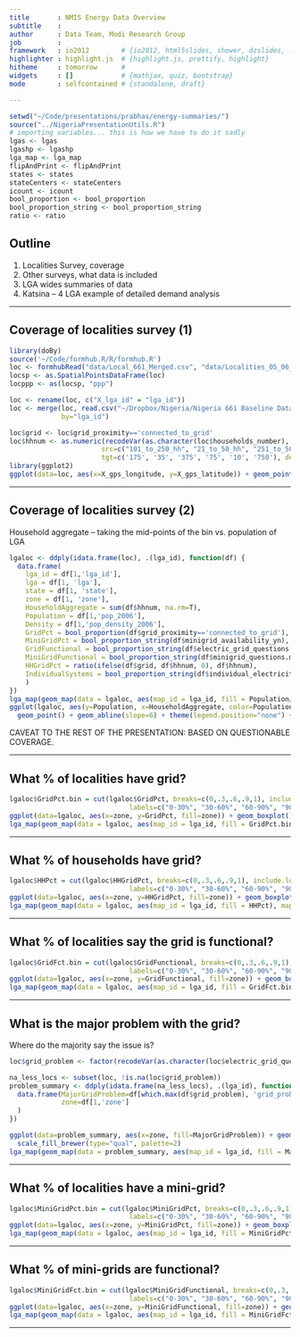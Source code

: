```yaml
---
title       : NMIS Energy Data Overview
subtitle    : 
author      : Data Team, Modi Research Group
job         : 
framework   : io2012        # {io2012, html5slides, shower, dzslides, ...}
highlighter : highlight.js  # {highlight.js, prettify, highlight}
hitheme     : tomorrow      # 
widgets     : []            # {mathjax, quiz, bootstrap}
mode        : selfcontained # {standalone, draft}

---
```


```r
setwd("~/Code/presentations/prabhas/energy-summaries/")
source("../NigeriaPresentationUtils.R")
# importing variables... this is how we have to do it sadly
lgas <- lgas
lgashp <- lgashp
lga_map <- lga_map
flipAndPrint <- flipAndPrint
states <- states
stateCenters <- stateCenters
icount <- icount
bool_proportion <- bool_proportion
bool_proportion_string <- bool_proportion_string
ratio <- ratio
```
## Outline
1. Localities Survey, coverage
2. Other surveys, what data is included
3. LGA wides summaries of data
4. Katsina -- 4 LGA example of detailed demand analysis

---

## Coverage of localities survey (1)
```r
library(doBy)
source('~/Code/formhub.R/R/formhub.R')
loc <- formhubRead("data/Local_661_Merged.csv", "data/Localities_05_06_2012.json")
locsp <- as.SpatialPointsDataFrame(loc)
locppp <- as(locsp, "ppp")

loc <- rename(loc, c("X_lga_id" = "lga_id"))
loc <- merge(loc, read.csv("~/Dropbox/Nigeria/Nigeria 661 Baseline Data Cleaning/lgas.csv"),
             by="lga_id")

loc$grid <- loc$grid_proximity=='connected_to_grid'
loc$hhnum <- as.numeric(recodeVar(as.character(loc$households_number), 
                       src=c("101_to_250_hh", "21_to_50_hh", "251_to_500_hh", "51_to_100_hh","less_20_hh","more_500_hh"),
                       tgt=c('175', '35', '375', '75', '10', '750'), default=NA, keep.na=T))
library(ggplot2)
ggplot(data=loc, aes(x=X_gps_longitude, y=X_gps_latitude)) + geom_point() + stat_density2d(aes(fill = ..level.., alpha=0.2), geom="polygon")
```

---

## Coverage of localities survey (2)
Household aggregate -- taking the mid-points of the bin vs. population of LGA

```r
lgaloc <- ddply(idata.frame(loc), .(lga_id), function(df) {
  data.frame(
    lga_id = df[1,'lga_id'],
    lga = df[1, 'lga'],
    state = df[1, 'state'],
    zone = df[1, 'zone'],
    HouseholdAggregate = sum(df$hhnum, na.rm=T),
    Population = df[1,'pop_2006'],
    Density = df[1,'pop_density_2006'],
    GridPct = bool_proportion(df$grid_proximity=='connected_to_grid'),
    MiniGridPct = bool_proportion_string(df$minigrid_availability_yn),
    GridFunctional = bool_proportion_string(df$electric_grid_questions.grid_functional_yn),
    MiniGridFunctional = bool_proportion_string(df$minigrid_questions.minigrid_functional_yn),
    HHGridPct = ratio(ifelse(df$grid, df$hhnum, 0), df$hhnum),
    IndividualSystems = bool_proportion_string(df$individual_electricity_systems_yn)
    )
})
lga_map(geom_map(data = lgaloc, aes(map_id = lga_id, fill = Population/HouseholdAggregate < 10), map=lgas))
ggplot(lgaloc, aes(y=Population, x=HouseholdAggregate, color=Population/HouseholdAggregate < 6)) + 
  geom_point() + geom_abline(slope=6) + theme(legend.position="none") + labs(x="HouseholdAggregate\n(Line: 6 households / person. Points above imply higher number.")
```
CAVEAT TO THE REST OF THE PRESENTATION: BASED ON QUESTIONABLE COVERAGE.

---

## What % of localities have grid?
```r
lgaloc$GridPct.bin = cut(lgaloc$GridPct, breaks=c(0,.3,.6,.9,1), include.lowest=T, 
                              labels=c("0-30%", "30-60%", "60-90%", "90% +"))
ggplot(data=lgaloc, aes(x=zone, y=GridPct, fill=zone)) + geom_boxplot() + coord_flip()
lga_map(geom_map(data = lgaloc, aes(map_id = lga_id, fill = GridPct.bin), map=lgas))
```

---

## What % of households have grid?
```r
lgaloc$HHPct = cut(lgaloc$HHGridPct, breaks=c(0,.3,.6,.9,1), include.lowest=T, 
                              labels=c("0-30%", "30-60%", "60-90%", "90% +"))
ggplot(data=lgaloc, aes(x=zone, y=HHGridPct, fill=zone)) + geom_boxplot()
lga_map(geom_map(data = lgaloc, aes(map_id = lga_id, fill = HHPct), map=lgas))

```

---

## What % of localities say the grid is functional?

```r
lgaloc$GridFct.bin = cut(lgaloc$GridFunctional, breaks=c(0,.3,.6,.9,1), include.lowest=T, 
                              labels=c("0-30%", "30-60%", "60-90%", "90% +"))
ggplot(data=lgaloc, aes(x=zone, y=GridFunctional, fill=zone)) + geom_boxplot()
lga_map(geom_map(data = lgaloc, aes(map_id = lga_id, fill = GridFct.bin), map=lgas))
```

---

## What is the major problem with the grid?
Where do the majority say the issue is?

```r
loc$grid_problem <- factor(recodeVar(as.character(loc$electric_grid_questions.grid_problem), src=c("multiple_probs_derelict", "new_not_turned_on", "probs_network_1km", "probs_power_supply", "probs_transformer_1km", "other"), tgt=c("Multiple", "New; Never turned on", "In Network (<1km)", "Supply", "Transformer", "Other"), default=NA))

na_less_locs <- subset(loc, !is.na(loc$grid_problem))
problem_summary <- ddply(idata.frame(na_less_locs), .(lga_id), function(df) {
  data.frame(MajorGridProblem=df[which.max(df$grid_problem), 'grid_problem'],
             zone=df[1,'zone']
  )
})

ggplot(data=problem_summary, aes(x=zone, fill=MajorGridProblem)) + geom_bar() +
  scale_fill_brewer(type="qual", palette=2)
lga_map(geom_map(data = problem_summary, aes(map_id = lga_id, fill = MajorGridProblem), map=lgas), filltype="qual")
```

---

## What % of localities have a mini-grid?

```r
lgaloc$MiniGridPct.bin = cut(lgaloc$MiniGridPct, breaks=c(0,.3,.6,.9,1), include.lowest=T, 
                              labels=c("0-30%", "30-60%", "60-90%", "90% +"))
ggplot(data=lgaloc, aes(x=zone, y=MiniGridPct, fill=zone)) + geom_boxplot()
lga_map(geom_map(data = lgaloc, aes(map_id = lga_id, fill = MiniGridPct.bin), map=lgas))
```

---

## What % of mini-grids are functional?

```r
lgaloc$MiniGridFct.bin = cut(lgaloc$MiniGridFunctional, breaks=c(0,.3,.6,.9,1), include.lowest=T, 
                              labels=c("0-30%", "30-60%", "60-90%", "90% +"))
ggplot(data=lgaloc, aes(x=zone, y=MiniGridFunctional, fill=zone)) + geom_boxplot() 
lga_map(geom_map(data = lgaloc, aes(map_id = lga_id, fill = MiniGridFct.bin), map=lgas))
```

---
